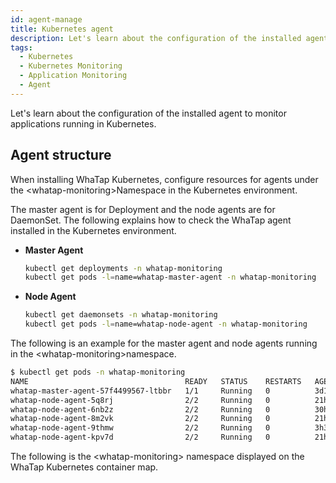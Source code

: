 ```yaml
---
id: agent-manage
title: Kubernetes agent
description: Let's learn about the configuration of the installed agent to monitor applications running in Kubernetes.
tags:
  - Kubernetes
  - Kubernetes Monitoring
  - Application Monitoring
  - Agent
---
```


Let's learn about the configuration of the installed agent to monitor applications running in Kubernetes.

## Agent structure

When installing WhaTap Kubernetes, configure resources for agents under the &lt;whatap-monitoring&gt;Namespace in the Kubernetes environment.

The master agent is for Deployment and the node agents are for DaemonSet. The following explains how to check the WhaTap agent installed in the Kubernetes environment.

-   **Master Agent**

    ```bash
    kubectl get deployments -n whatap-monitoring 
    kubectl get pods -l=name=whatap-master-agent -n whatap-monitoring
    ```

-   **Node Agent**

    ```bash
    kubectl get daemonsets -n whatap-monitoring
    kubectl get pods -l=name=whatap-node-agent -n whatap-monitoring
    ```

The following is an example for the master agent and node agents running in the &lt;whatap-monitoring&gt;namespace.

```bash
$ kubectl get pods -n whatap-monitoring
NAME                                   READY   STATUS    RESTARTS   AGE
whatap-master-agent-57f4499567-ltbbr   1/1     Running   0          3d19h
whatap-node-agent-5q8rj                2/2     Running   0          21h
whatap-node-agent-6nb2z                2/2     Running   0          30h
whatap-node-agent-8m2vk                2/2     Running   0          21h
whatap-node-agent-9thmw                2/2     Running   0          3h31m
whatap-node-agent-kpv7d                2/2     Running   0          21h
```

The following is the &lt;whatap-monitoring&gt; namespace displayed on the WhaTap Kubernetes container map.

<ImgLang img='whatap_kubernetes_container_whatap_monitoring.png' desc='whatap-monitoring Namespace inside the container map' />
